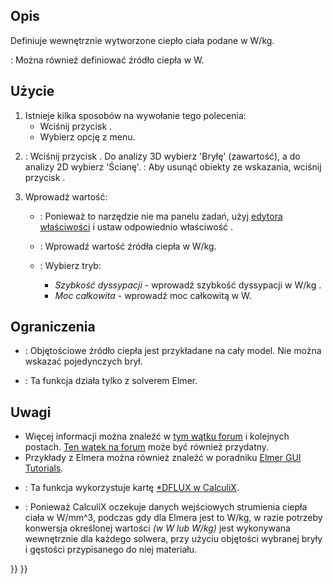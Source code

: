 <languages/>

{{Docnav
|[[FEM_ConstraintTemperature/pl|Warunek brzegowy temperatury]]
|[[FEM_ConstantVacuumPermittivity/pl|Zdefiniuj przenikalność elektryczną próżni]]
|[[FEM_Workbench/pl|środowisko pracy MES]]
|IconL=FEM_ConstraintTemperature.svg
|IconR=FEM_ConstantVacuumPermittivity.svg
|IconC=Workbench_FEM.svg
}}

{{GuiCommandContainer|
{{GuiCommand/pl
|Name=FEM ConstraintBodyHeatSource
|Name/pl=MES: Objętościowe źródło ciepła
|MenuLocation=Model → Warunki brzegowe i obciążenia termiczne → Objętościowe źródło ciepła
|Workbenches=[[FEM_Workbench/pl|MES]]
|Version=0.19
|SeeAlso=[[FEM_tutorial/pl|Poradnik MES]]
}}
{{GuiCommandFemInfo/pl
|Solvers=CalculiX, Elmer
}}
}}

<span id="Description"></span>
==Opis==

Definiuje wewnętrznie wytworzone ciepło ciała podane w W/kg.

{{VersionPlus/pl|1.0}}: Można również definiować źródło ciepła w W.

<span id="Usage"></span>
==Użycie==

# Istnieje kilka sposobów na wywołanie tego polecenia:
#* Wciśnij przycisk {{Button|[[Image:FEM_ConstraintBodyHeatSource.svg|16px]] '''Objętościowe źródło ciepła'''}}.
#* Wybierz opcję {{MenuCommand|Model → Warunki brzegowe i obciążenia termiczne → [[Image:FEM_ConstraintBodyHeatSource.svg|16px]] Objętościowe źródło ciepła}} z menu.
# {{VersionPlus/pl|0.21}}: Wciśnij przycisk {{Button|Dodaj}}. Do analizy 3D wybierz 'Bryłę' (zawartość), a do analizy 2D wybierz 'Ścianę'. {{Version/pl|1.1}}: Aby usunąć obiekty ze wskazania, wciśnij przycisk {{Button|Usuń}}. 
# Wprowadź wartość: 
#* {{VersionMinus/pl|0.20}}: Ponieważ to narzędzie nie ma panelu zadań, użyj [[Property_editor/pl|edytora właściwości]] i ustaw odpowiednio właściwość {{PropertyData|Heat Source}}.
#* {{Version/pl|0.21}}: Wprowadź wartość źródła ciepła w W/kg.
#* {{VersionPlus/pl|1.0}}: Wybierz tryb:
#** ''Szybkość dyssypacji'' - wprowadź szybkość dyssypacji w W/kg .
#** ''Moc całkowita'' - wprowadź moc całkowitą w W.

<span id="Limitations"></span>
==Ograniczenia==

* {{VersionMinus/pl|0.20}}: Objętościowe źródło ciepła jest przykładane na cały model. Nie można wskazać pojedynczych brył.
* {{VersionMinus/pl|0.21}}: Ta funkcja działa tylko z solverem Elmer.

<span id="Notes"></span>
==Uwagi==

* Więcej informacji można znaleźć w [https://forum.freecadweb.org/viewtopic.php?f=18&t=44705&start=490#p422539 tym wątku forum] i kolejnych postach.  [https://forum.freecadweb.org/viewtopic.php?f=18&t=28926 Ten wątek na forum] może być również przydatny.
* Przykłady z Elmera można również znaleźć w poradniku [https://www.nic.funet.fi/pub/sci/physics/elmer/doc/ElmerTutorials.pdf Elmer GUI Tutorials].
* {{VersionPlus|1.0}}: Ta funkcja wykorzystuje kartę [https://web.mit.edu/calculix_v2.7/CalculiX/ccx_2.7/doc/ccx/node188.html *DFLUX w CalculiX].
* {{VersionPlus|1.0}}: Ponieważ CalculiX oczekuje danych wejściowych strumienia ciepła ciała w W/mm^3, podczas gdy dla Elmera jest to W/kg,  w razie potrzeby konwersja określonej wartości ''(w W lub W/kg)'' jest wykonywana wewnętrznie dla każdego solwera, przy użyciu objętości wybranej bryły i gęstości przypisanego do niej materiału.

{{Docnav
|[[FEM_ConstraintTemperature/pl|Warunek brzegowy temperatury]]
|[[FEM_ConstantVacuumPermittivity/pl|Zdefiniuj przenikalność elektryczną próżni]]
|[[FEM_Workbench/pl|środowisko pracy MES]]
|IconL=FEM_ConstraintTemperature.svg
|IconR=FEM_ConstantVacuumPermittivity.svg
|IconC=Workbench_FEM.svg
}}

{{FEM Tools navi{{#translation:}}}}
{{Userdocnavi{{#translation:}}}}